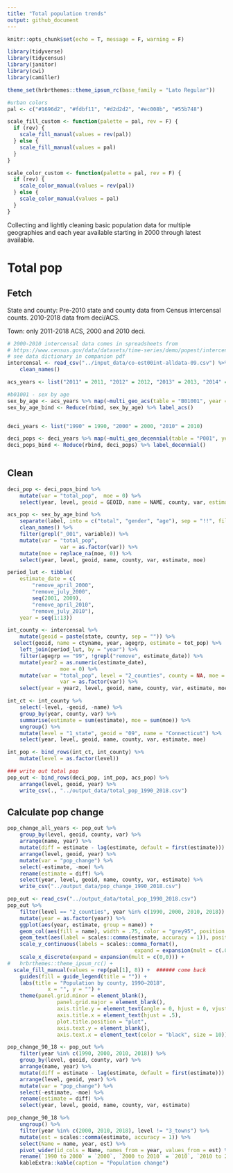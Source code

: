 ```yaml
---
title: "Total population trends"
output: github_document
---
```


```r
knitr::opts_chunk$set(echo = T, message = F, warning = F)
```

```r
library(tidyverse)
library(tidycensus)
library(janitor)
library(cwi)
library(camiller)
```

```r
theme_set(hrbrthemes::theme_ipsum_rc(base_family = "Lato Regular"))

#urban colors
pal <- c("#1696d2", "#fdbf11", "#d2d2d2", "#ec008b", "#55b748")

scale_fill_custom <- function(palette = pal, rev = F) {
  if (rev) {
    scale_fill_manual(values = rev(pal))
  } else {
    scale_fill_manual(values = pal)
  }
}

scale_color_custom <- function(palette = pal, rev = F) {
  if (rev) {
    scale_color_manual(values = rev(pal))
  } else {
    scale_color_manual(values = pal)
  }
}
```

Collecting and lightly cleaning basic population data for multiple geographies and each year available starting in 2000 through latest available.

# Total pop

## Fetch

State and county: Pre-2010 state and county data from Census intercensal counts. 2010-2018 data from deci/ACS.

Town: only 2011-2018 ACS, 2000 and 2010 deci.

```r
# 2000-2010 intercensal data comes in spreadsheets from
# https://www.census.gov/data/datasets/time-series/demo/popest/intercensal-2000-2010-counties.html
# see data dictionary in companion pdf
intercensal <- read_csv("../input_data/co-est00int-alldata-09.csv") %>%
	clean_names()

acs_years <- list("2011" = 2011, "2012" = 2012, "2013" = 2013, "2014" = 2014, "2015" = 2015, "2016" = 2016, "2017" = 2017, "2018" = 2018)

#b01001 - sex by age
sex_by_age <- acs_years %>% map(~multi_geo_acs(table = "B01001", year = ., new_england = F))
sex_by_age_bind <- Reduce(rbind, sex_by_age) %>% label_acs()


deci_years <- list("1990" = 1990, "2000" = 2000, "2010" = 2010)

deci_pops <- deci_years %>% map(~multi_geo_decennial(table = "P001", year = .))
deci_pops_bind <- Reduce(rbind, deci_pops) %>% label_decennial() 
	
```

## Clean

```r
deci_pop <- deci_pops_bind %>%
	mutate(var = "total_pop",  moe = 0) %>% 
	select(year, level, geoid = GEOID, name = NAME, county, var, estimate = value, moe)

acs_pop <- sex_by_age_bind %>%
	separate(label, into = c("total", "gender", "age"), sep = "!!", fill = "right") %>% 
	clean_names() %>% 
	filter(grepl("_001", variable)) %>% 
	mutate(var = "total_pop",
				 var = as.factor(var)) %>% 
	mutate(moe = replace_na(moe, 0)) %>% 
	select(year, level, geoid, name, county, var, estimate, moe)

period_lut <- tibble(
	estimate_date = c(
		"remove_april_2000",
		"remove_july_2000",
		seq(2001, 2009),
		"remove_april_2010",
		"remove_july_2010"),
	year = seq(1:13))

int_county <- intercensal %>% 
	mutate(geoid = paste(state, county, sep = "")) %>% 
  select(geoid, name = ctyname, year, agegrp, estimate = tot_pop) %>% 
	left_join(period_lut, by = "year") %>% 
	filter(agegrp == "99", !grepl("remove", estimate_date)) %>% 
	mutate(year2 = as.numeric(estimate_date),
				 moe = 0) %>% 
	mutate(var = "total_pop", level = "2_counties", county = NA, moe = 0,
				 var = as.factor(var)) %>% 
	select(year = year2, level, geoid, name, county, var, estimate, moe)

int_ct <- int_county %>% 
	select(-level, -geoid, -name) %>% 
	group_by(year, county, var) %>% 
	summarise(estimate = sum(estimate), moe = sum(moe)) %>% 
	ungroup() %>% 
	mutate(level = "1_state", geoid = "09", name = "Connecticut") %>% 
	select(year, level, geoid, name, county, var, estimate, moe)

int_pop <- bind_rows(int_ct, int_county) %>% 
	mutate(level = as.factor(level))

### write out total pop
pop_out <- bind_rows(deci_pop, int_pop, acs_pop) %>% 
	arrange(level, geoid, year) %>% 
	write_csv(., "../output_data/total_pop_1990_2018.csv")
```

## Calculate pop change

```r
pop_change_all_years <- pop_out %>% 
	group_by(level, geoid, county, var) %>% 
	arrange(name, year) %>% 
	mutate(diff = estimate - lag(estimate, default = first(estimate))) %>% 
	arrange(level, geoid, year) %>% 
	mutate(var = "pop_change") %>% 
	select(-estimate, -moe) %>% 
	rename(estimate = diff) %>% 
	select(year, level, geoid, name, county, var, estimate) %>% 
	write_csv("../output_data/pop_change_1990_2018.csv")
```

```r
pop_out <- read_csv("../output_data/total_pop_1990_2018.csv")
pop_out %>% 
	filter(level == "2_counties", year %in% c(1990, 2000, 2010, 2018)) %>% 
	mutate(year = as.factor(year)) %>% 
	ggplot(aes(year, estimate, group = name)) +
	geom_col(aes(fill = name), width = .75, color = "grey95", position = position_stack()) +
	geom_text(aes(label = scales::comma(estimate, accuracy = 1)), position = position_stack(.5), size = 3.25, family = "Lato Regular") +
	scale_y_continuous(labels = scales::comma_format(),
										 expand = expansion(mult = c(.01,0))) +
	scale_x_discrete(expand = expansion(mult = c(0,0))) +
#	hrbrthemes::theme_ipsum_rc() +
  scale_fill_manual(values = rep(pal[1], 8)) +  ###### come back
	guides(fill = guide_legend(title = "")) +
	labs(title = "Population by county, 1990–2018",
			 x = "", y = "") +
	theme(panel.grid.minor = element_blank(),
				panel.grid.major = element_blank(),
				axis.title.y = element_text(angle = 0, hjust = 0, vjust = .5),
				axis.title.x = element_text(hjust = .5),
				plot.title.position = "plot",
				axis.text.y = element_blank(),
				axis.text.x = element_text(color = "black", size = 10))
```

```r
pop_change_90_18 <- pop_out %>% 
	filter(year %in% c(1990, 2000, 2010, 2018)) %>% 
	group_by(level, geoid, county, var) %>% 
	arrange(name, year) %>% 
	mutate(diff = estimate - lag(estimate, default = first(estimate))) %>% 
	arrange(level, geoid, year) %>% 
	mutate(var = "pop_change") %>% 
	select(-estimate, -moe) %>% 
	rename(estimate = diff) %>% 
	select(year, level, geoid, name, county, var, estimate)

pop_change_90_18 %>% 
	ungroup() %>% 
	filter(year %in% c(2000, 2010, 2018), level != "3_towns") %>% 
	mutate(est = scales::comma(estimate, accuracy = 1)) %>% 
	select(Name = name, year, est) %>% 
	pivot_wider(id_cols = Name, names_from = year, values_from = est) %>% 
	rename(`1990 to 2000` = `2000`, `2000 to 2010` = `2010`, `2010 to 2018` = `2018`) %>% 
	kableExtra::kable(caption = "Population change")
```